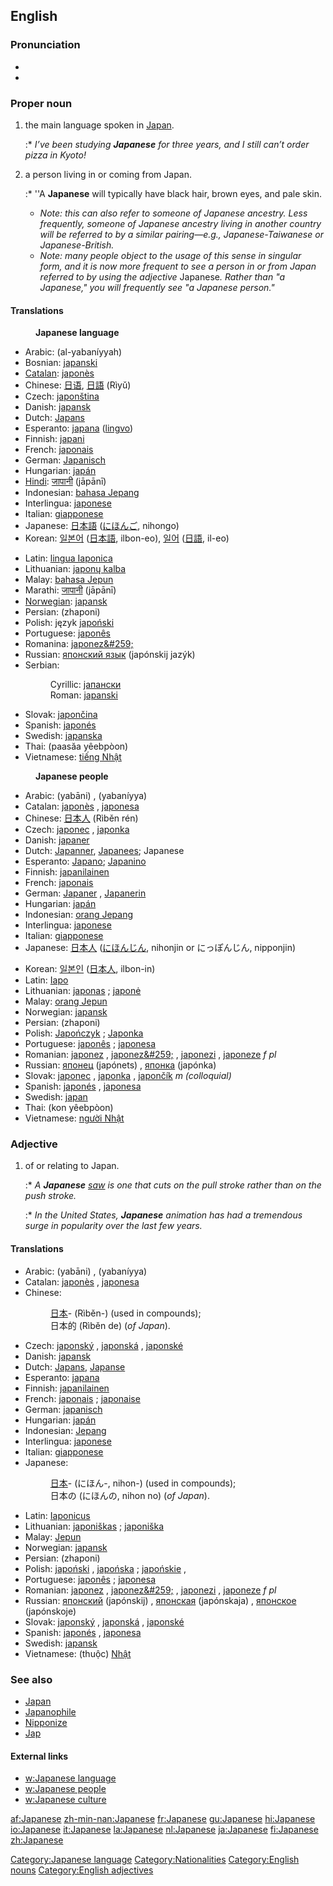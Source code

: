 ==English==
===Pronunciation===
*{{IPA|/ˌʤæpəˈniːz/}}
*{{SAMPA|/%dZ{p@"ni:z/}}

===Proper noun===
{{en-proper noun|Japanese|-}}

# {{uncountable}} the main language spoken in [[Japan]].
#:* ''I’ve been studying '''Japanese''' for three years, and I still can’t order pizza in Kyoto!''
# {{countable}} a person living in or coming from Japan.
#:* ''A '''Japanese''' will typically have black hair, brown eyes, and pale skin.
#* ''Note: this can also refer to someone of Japanese ancestry. Less frequently, someone of Japanese ancestry living in another country will be referred to by a similar pairing—e.g., Japanese-Taiwanese or Japanese-British.''
#* ''Note: many people object to the usage of this sense in singular form, and it is now more frequent to see a person in or from Japan referred to by using the adjective'' Japanese''. Rather than "a Japanese," you will frequently see "a Japanese person."''

====Translations====
:'''Japanese language'''
{{top}}
*Arabic: {{ARchar|[[اليابانية]]}} (al-yabaníyyah) {{f}}
*Bosnian: [[japanski#Bosnian|japanski]] {{m}}
*[[Catalan]]: [[japonès]]
*Chinese: [[日语]], [[日語]] (Rìyǔ)
*Czech: [[japonština]] {{f}}
*Danish: [[japansk]]
*Dutch: [[Japans]]
*Esperanto: [[japana]] ([[lingvo]])
*Finnish: [[japani]]
*French: [[japonais]] {{m}}
*German: [[Japanisch]] {{n}}
*Hungarian: [[japán]]
*[[Hindi]]: [[जापानी]] (jāpānī)
*Indonesian: [[bahasa Jepang]]
*Interlingua: [[japonese]]
*Italian: [[giapponese]] {{m}}
*Japanese: [[日本語]] ([[にほんご]], nihongo)
*Korean: [[일본어]] ([[日本語]], ilbon-eo), [[일어]] ([[日語]], il-eo)
{{mid}}
*Latin: [[lingua Iaponica]] {{f}}
*Lithuanian: [[japonų kalba]] {{f}}
*Malay: [[bahasa Jepun]]
*Marathi: [[जापानी]] (jāpānī)
*[[Norwegian]]: [[japansk]]
*Persian: {{FAchar|[[ژاپنی]]}} (zhaponi)
*Polish: język [[japoński]]
*Portuguese: [[japonês]] {{m}}
*Romanina: [[japonez&#259;]] {{f}}
*Russian: [[японский|японский язык]] (japónskij jazýk) {{m}}
*Serbian:
*:Cyrillic: [[јапански#Serbian|јапански]] {{m}}
*:Roman: [[japanski#Serbian|japanski]] {{m}}
*Slovak: [[japončina]] {{f}}
*Spanish: [[japonés]] {{m}}
*Swedish: [[japanska]]
*Thai: {{THchar|[[ภาษาญี่ปุ่น]]}} (paasăa yêebpòon)
*Vietnamese: [[tiếng Nhật]]
{{bottom}}

:'''Japanese people'''
{{top}}
*Arabic: {{ARchar|[[ياباني]]}} (yabāni) {{m}}, {{ARchar|[[يابانية]]}} (yabaníyya) {{f}}
*Catalan: [[japonès]] {{m}}, [[japonesa]] {{f}}
*Chinese: [[日本人]] (Rìběn rén)
*Czech: [[japonec]] {{m}}, [[japonka]] {{f}}
*Danish: [[japaner]]
*Dutch: [[Japanner]], [[Japanees]]; Japanese
*Esperanto: [[Japano]]; [[Japanino]]
*Finnish: [[japanilainen]]
*French: [[japonais]] {{m}}
*German: [[Japaner]] {{m}}, [[Japanerin]] {{f}}
*Hungarian: [[japán]]
*Indonesian: [[orang Jepang]]
*Interlingua: [[japonese]]
*Italian: [[giapponese]]
*Japanese: [[日本人]] ([[にほんじん]], nihonjin or にっぽんじん, nipponjin)
{{mid}}
*Korean: [[일본인]] ([[日本人]], ilbon-in)
*Latin: [[Iapo]] {{c}}
*Lithuanian: [[japonas]] {{m}}; [[japonė]] {{f}}
*Malay: [[orang Jepun]]
*Norwegian: [[japansk]]
*Persian: {{FAchar|[[ژاپنی]]}} (zhaponi)
*Polish: [[Japończyk]] {{m}}; [[Japonka]] {{f}}
*Portuguese: [[japonês]] {{m}}; [[japonesa]] {{f}}
*Romanian: [[japonez]] {{m}}, [[japonez&#259;]] {{f}}, [[japonezi]] {{p}}, [[japoneze]] ''f pl''
*Russian: [[японец]] (japónets) {{m}}, [[японка]] (japónka) {{f}}
*Slovak: [[japonec]] {{m}}, [[japonka]] {{f}}, [[japončík]] ''m (colloquial)''
*Spanish: [[japonés]] {{m}}, [[japonesa]] {{f}}
*Swedish: [[japan]]
*Thai: {{THchar|[[คนญี่ปุ่น]]}} (kon yêebpòon)
*Vietnamese: [[người Nhật]]
{{bottom}}

===Adjective===
{{en-adj-more}}

# of or relating to Japan.
#:* ''A '''Japanese''' [[saw]] is one that cuts on the pull stroke rather than on the push stroke.''
#:* ''In the United States, '''Japanese''' animation has had a tremendous surge in popularity over the last few years.''

====Translations====
{{top}}
*Arabic: {{ARchar|[[ياباني]]}} (yabāni) {{m}}, {{ARchar|[[يابانية]]}} (yabaníyya) {{f}}
*Catalan: [[japonès]] {{m}}, [[japonesa]] {{f}}
*Chinese:
*:[[日本]]- (Rìběn-) (used in compounds); 
*:日本的 (Rìběn de) (''of Japan'').
*Czech: [[japonský]] {{m}}, [[japonská]] {{f}}, [[japonské]] {{n}}
*Danish: [[japansk]]
*Dutch: [[Japans]], [[Japanse]]
*Esperanto: [[japana]]
*Finnish: [[japanilainen]]
*French: [[japonais]] {{m}}; [[japonaise]] {{f}}
*German: [[japanisch]]
*Hungarian: [[japán]]
*Indonesian: [[Jepang]]
*Interlingua: [[japonese]]
*Italian: [[giapponese]]
*Japanese: 
*:[[日本]]- (にほん-, nihon-) (used in compounds); 
*:日本の (にほんの, nihon no) (''of Japan'').
{{mid}}
*Latin: [[Iaponicus]]
*Lithuanian: [[japoniškas]] {{m}}; [[japoniška]] {{f}}
*Malay: [[Jepun]]
*Norwegian: [[japansk]]
*Persian: {{FAchar|[[ژاپنی]]}} (zhaponi)
*Polish: [[japoński]] {{m}}, [[japońska]] {{f}}; [[japońskie]] {{n}}, {{p}}
*Portuguese: [[japonês]] {{m}}; [[japonesa]] {{f}}
*Romanian: [[japonez]] {{m}}, [[japonez&#259;]] {{f}}, [[japonezi]] {{p}}, [[japoneze]] ''f pl''
*Russian: [[японский]] (japónskij) {{m}}, [[японская]] (japónskaja) {{f}}, [[японское]] (japónskoje) {{n}}
*Slovak: [[japonský]] {{m}}, [[japonská]] {{f}}, [[japonské]] {{n}}
*Spanish: [[japonés]] {{m}}, [[japonesa]] {{f}}
*Swedish: [[japansk]]
*Vietnamese: (thuộc) [[Nhật]]
{{bottom}}

===See also===
*[[Japan]]
*[[Japanophile]]
*[[Nipponize]]
*[[Jap]]

====External links====
{{interwiktionary|code=ja}}
* [[w:Japanese language]]
* [[w:Japanese people]]
* [[w:Japanese culture]]

[[Category:Japanese language]]
[[Category:Nationalities]]
[[Category:English nouns]]
[[Category:English adjectives]]

[[af:Japanese]]
[[zh-min-nan:Japanese]]
[[fr:Japanese]]
[[gu:Japanese]]
[[hi:Japanese]]
[[io:Japanese]]
[[it:Japanese]]
[[la:Japanese]]
[[nl:Japanese]]
[[ja:Japanese]]
[[fi:Japanese]]
[[zh:Japanese]]